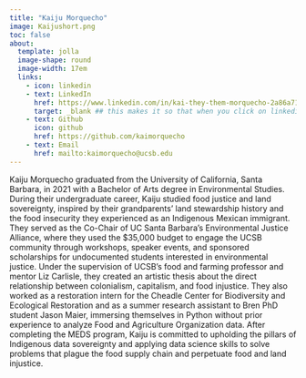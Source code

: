 ```yaml
---
title: "Kaiju Morquecho"
image: Kaijushort.png
toc: false
about: 
  template: jolla
  image-shape: round
  image-width: 17em
  links: 
    - icon: linkedin
    - text: LinkedIn
      href: https://www.linkedin.com/in/kai-they-them-morquecho-2a86a7185/
      target: _blank ## this makes it so that when you click on linkedin, it opens a new tab
    - text: Github
      icon: github
      href: https://github.com/kaimorquecho
    - text: Email
      href: mailto:kaimorquecho@ucsb.edu
---   
```


Kaiju Morquecho graduated from the University of California, Santa Barbara, in 2021 with a Bachelor of Arts degree in Environmental Studies. During their undergraduate career, Kaiju studied food justice and land sovereignty, inspired by their grandparents’ land stewardship history and the food insecurity they experienced as an Indigenous Mexican immigrant. They served as the Co-Chair of UC Santa Barbara’s Environmental Justice Alliance, where they used the $35,000 budget to engage the UCSB community through workshops, speaker events, and sponsored scholarships for undocumented students interested in environmental justice. Under the supervision of UCSB’s food and farming professor and mentor Liz Carlisle, they created an artistic thesis about the direct relationship between colonialism, capitalism, and food injustice. They also worked as a restoration intern for the Cheadle Center for Biodiversity and Ecological Restoration and as a summer research assistant to Bren PhD student Jason Maier, immersing themselves in Python without prior experience to analyze Food and Agriculture Organization data. After completing the MEDS program, Kaiju is committed to upholding the pillars of Indigenous data sovereignty and applying data science skills to solve problems that plague the food supply chain and perpetuate food and land injustice.

